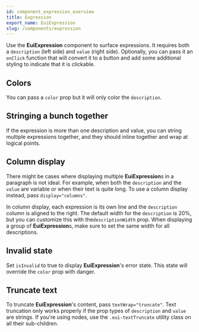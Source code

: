 ```yaml
---
id: component_expression_overview
title: Expression
export_name: EuiExpression
slug: /components/expression
---
```


Use the **EuiExpression** component to surface expressions. It requires both a `description` (left side)
and `value` (right side). Optionally, you can pass it an `onClick` function that will convert it to a button
and add some additional styling to indicate that it is clickable.

<!-- TODO: Add example -->

## Colors

You can pass a `color` prop but it will only color the `description`.

<!-- TODO: Add example -->

## Stringing a bunch together

If the expression is more than one description and value, you can string multiple expressions together,
and they should inline together and wrap at logical points.

<!-- TODO: Add example -->

## Column display

There might be cases where displaying multiple **EuiExpression**s in a paragraph is not ideal.
For example, when both the `description` and the `value` are variable or when their text is quite long.
To use a column display instead, pass `display="columns"`.

In column display, each expression is its own line and the `description` column is aligned to the right.
The default width for the `description` is 20%, but you can customize this with the`descriptionWidth` prop.
When displaying a group of **EuiExpression**s, make sure to set the same width for all descriptions.

<!-- TODO: Add example -->

## Invalid state

Set `isInvalid` to true to display **EuiExpression**'s error state.
This state will override the `color` prop with danger.

<!-- TODO: Add example -->

## Truncate text

To truncate **EuiExpression**'s content, pass `textWrap="truncate"`.
Text truncation only works properly if the prop types of `description` and `value` are strings.
If you're using nodes, use the `.eui-textTruncate` utility class on all their sub-children.

<!-- TODO: Add example -->
